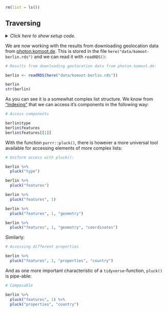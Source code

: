 ```r
rm(list = ls())
```


## Traversing {#berlin}

<details><summary>*Click here to show setup code.*</summary>
```r
### Traversing

```
```r
library(tidyverse)
library(here)
```
</details>

We are now working with the results from downloading geolocation data from [photon.komoot.de](http://photon.komoot.de/).
This is stored in the file `here("data/komoot-berlin.rds")` and we can read it with `readRDS()`:

```r
# Results from downloading geolocation data from photon.komoot.de:
```
```r
berlin <- readRDS(here("data/komoot-berlin.rds"))

berlin
str(berlin)
```

As you can see it is a somewhat complex list structure.
We know from ["Indexing"](#indexing) that we can access it's components in the following way:

```r
# Access components
```
```r
berlin$type
berlin$features
berlin$features[[1]]
```

With the function `purrr::pluck()`, there is however a more universal tool available for accessing elements of more complex lists:

```r
# Uniform access with pluck():
```
```r
berlin %>%
  pluck("type")

berlin %>%
  pluck("features")

berlin %>%
  pluck("features", 1)

berlin %>%
  pluck("features", 1, "geometry")

berlin %>%
  pluck("features", 1, "geometry", "coordinates")
```

Similarly:

```r
# Accessing different properties
```
```r
berlin %>%
  pluck("features", 1, "properties", "country")
```

And as one more important characteristic of a `tidyverse`-function, `pluck()` is pipe-able:

```r
# Composable
```
```r
berlin %>%
  pluck("features", 1) %>%
  pluck("properties", "country")
```
